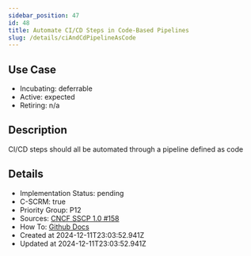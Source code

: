 ```yaml
---
sidebar_position: 47
id: 48
title: Automate CI/CD Steps in Code-Based Pipelines
slug: /details/ciAndCdPipelineAsCode
---
```


## Use Case
<!-- LEVELS:START -->
- Incubating: deferrable
- Active: expected
- Retiring: n/a
<!-- LEVELS:END -->

<!-- DESCRIPTION:START -->
## Description
CI/CD steps should all be automated through a pipeline defined as code
<!-- DESCRIPTION:END -->

<!-- DETAILS:START -->
## Details
- Implementation Status: pending
- C-SCRM: true
- Priority Group: P12
- Sources: [CNCF SSCP 1.0 #158](https://github.com/cncf/tag-security/blob/main/supply-chain-security/supply-chain-security-paper/sscsp.md#build-and-related-continuous-integrationcontinuous-delivery-steps-should-all-be-automated-through-a-pipeline-defined-as-code)
- How To: [Github Docs](https://docs.github.com/en/actions/publishing-packages/publishing-nodejs-packages)
- Created at 2024-12-11T23:03:52.941Z
- Updated at 2024-12-11T23:03:52.941Z
<!-- DETAILS:END -->
